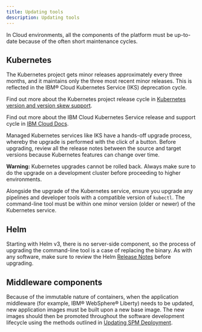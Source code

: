```yaml
---
title: Updating tools
description: Updating tools
---
```


In Cloud environments, all the components of the platform must be up-to-date because of the often short maintenance cycles.

## Kubernetes

The Kubernetes project gets minor releases approximately every three months, and it maintains only the three most recent minor releases. This is reflected in the IBM® Cloud Kubernetes Service (IKS) deprecation cycle.

<InlineNotification>

Find out more about the Kubernetes project release cycle in [Kubernetes version and version skew support](https://kubernetes.io/docs/setup/release/version-skew-policy/).

Find out more about the IBM Cloud Kubernetes Service release and support cycle in [IBM Cloud Docs](https://cloud.ibm.com/docs/containers?topic=containers-cs_versions).

</InlineNotification>

Managed Kubernetes services like IKS have a hands-off upgrade process, whereby the upgrade is performed with the click of a button.
Before upgrading, review all the release notes between the source and target versions because Kubernetes features can change over time.

<InlineNotification kind='warning'>

**Warning:** Kubernetes upgrades cannot be rolled back. Always make sure to do the upgrade on a development cluster before proceeding to higher environments.

</InlineNotification>

Alongside the upgrade of the Kubernetes service, ensure you upgrade any pipelines and developer tools with a compatible version of `kubectl`. The command-line tool must be within one minor version (older or newer) of the Kubernetes service.

## Helm

Starting with Helm v3, there is no server-side component, so the process of upgrading the command-line tool is a case of replacing the binary.
As with any software, make sure to review the Helm [Release Notes](https://github.com/helm/helm/releases) before upgrading.

## Middleware components

Because of the immutable nature of containers, when the application middleware (for example, IBM® WebSphere® Liberty) needs to be updated, new application images must be built upon a new base image.
The new images should then be promoted throughout the software development lifecycle using the methods outlined in [Updating SPM Deployment](/operations/updating_curam).
